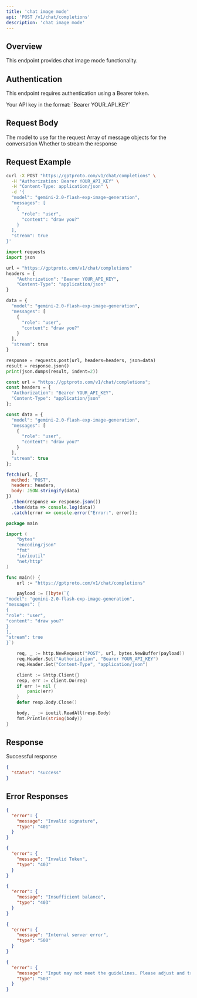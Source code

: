 ```yaml
---
title: 'chat image mode'
api: 'POST /v1/chat/completions'
description: 'chat image mode'
---
```


## Overview

This endpoint provides chat image mode functionality.

## Authentication

This endpoint requires authentication using a Bearer token.

<ParamField header="Authorization" type="string" required default="sk-***********">
  Your API key in the format: `Bearer YOUR_API_KEY`
</ParamField>

## Request Body

<ParamField body="model" type="string" required default="gemini-2.0-flash-exp-image-generation">
  The model to use for the request
</ParamField>

<ParamField body="messages" type="array" required default="[{&quot;role&quot;: &quot;user&quot;, &quot;content&quot;: &quot;draw you?&quot;}]">
  Array of message objects for the conversation
</ParamField>

<ParamField body="stream" type="boolean"  default="true">
  Whether to stream the response
</ParamField>

## Request Example

<CodeGroup>

```bash cURL
curl -X POST "https://gptproto.com/v1/chat/completions" \
  -H "Authorization: Bearer YOUR_API_KEY" \
  -H "Content-Type: application/json" \
  -d '{
  "model": "gemini-2.0-flash-exp-image-generation",
  "messages": [
    {
      "role": "user",
      "content": "draw you?"
    }
  ],
  "stream": true
}'
```

```python Python
import requests
import json

url = "https://gptproto.com/v1/chat/completions"
headers = {
    "Authorization": "Bearer YOUR_API_KEY",
    "Content-Type": "application/json"
}

data = {
  "model": "gemini-2.0-flash-exp-image-generation",
  "messages": [
    {
      "role": "user",
      "content": "draw you?"
    }
  ],
  "stream": true
}

response = requests.post(url, headers=headers, json=data)
result = response.json()
print(json.dumps(result, indent=2))
```

```javascript JavaScript
const url = "https://gptproto.com/v1/chat/completions";
const headers = {
  "Authorization": "Bearer YOUR_API_KEY",
  "Content-Type": "application/json"
};

const data = {
  "model": "gemini-2.0-flash-exp-image-generation",
  "messages": [
    {
      "role": "user",
      "content": "draw you?"
    }
  ],
  "stream": true
};

fetch(url, {
  method: "POST",
  headers: headers,
  body: JSON.stringify(data)
})
  .then(response => response.json())
  .then(data => console.log(data))
  .catch(error => console.error("Error:", error));
```

```go Go
package main

import (
    "bytes"
    "encoding/json"
    "fmt"
    "io/ioutil"
    "net/http"
)

func main() {
    url := "https://gptproto.com/v1/chat/completions"

    payload := []byte(`{
"model": "gemini-2.0-flash-exp-image-generation",
"messages": [
{
"role": "user",
"content": "draw you?"
}
],
"stream": true
}`)

    req, _ := http.NewRequest("POST", url, bytes.NewBuffer(payload))
    req.Header.Set("Authorization", "Bearer YOUR_API_KEY")
    req.Header.Set("Content-Type", "application/json")

    client := &http.Client{}
    resp, err := client.Do(req)
    if err != nil {
        panic(err)
    }
    defer resp.Body.Close()

    body, _ := ioutil.ReadAll(resp.Body)
    fmt.Println(string(body))
}
```

</CodeGroup>

## Response

<ResponseField name="Success" type="200">
  Successful response

```json
{
  "status": "success"
}
```
</ResponseField>

## Error Responses

<ResponseExample>

```json 401 - Invalid signature
{
  "error": {
    "message": "Invalid signature",
    "type": "401"
  }
}
```

```json 403 - Invalid Token
{
  "error": {
    "message": "Invalid Token",
    "type": "403"
  }
}
```

```json 403 - Insufficient balance
{
  "error": {
    "message": "Insufficient balance",
    "type": "403"
  }
}
```

```json 500 - Internal server error
{
  "error": {
    "message": "Internal server error",
    "type": "500"
  }
}
```

```json 503 - Content policy violation
{
  "error": {
    "message": "Input may not meet the guidelines. Please adjust and try again.",
    "type": "503"
  }
}
```

</ResponseExample>

